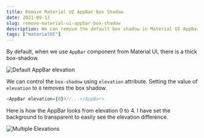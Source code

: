 ```yaml
---
title: Remove Material UI AppBar Box Shadow
date: 2021-09-12
slug: remove-material-ui-appbar-box-shadow
description: We can remove the default box shadow in Material UI AppBar using elevation attribute. Set elevation to 0 to remove box shadow.
tags: ["materialUI"]
---
```



By default, when we use `AppBar` component from Material UI, there is a thick box-shadow.

<Image src={imageDefaultElevation} alt="Default AppBar elevation" />

We can control the `box-shadow` using `elevation` attribute. Setting the value of `elevation` to `0` removes the box shadow.

```javascript
<AppBar elevation={0}>//...</AppBar>
```

Here is how the AppBar looks from elevation 0 to 4. I have set the background to transparent to easily see the elevation difference.

<Image src={imageMultipleElevations} alt="Multiple Elevations" />
